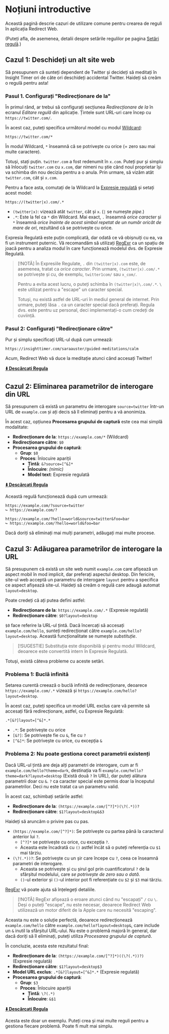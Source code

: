 # Noțiuni introductive

Această pagină descrie cazuri de utilizare comune pentru crearea de reguli în aplicația Redirect Web.

(Puteți afla, de asemenea, detalii despre setările regulilor pe pagina [Setări regulă](./rule-settings).)

## Cazul 1: Deschideți un alt site web

Să presupunem că sunteți dependent de Twitter și decideți să meditați în Insight Timer ori de câte ori deschideți accidental Twitter. Haideți să creăm o regulă pentru asta!

### Pasul 1. Configurați "Redirecționare de la"

În primul rând, ar trebui să configurați secțiunea *Redirecționare de la* în ecranul *Editare regulă* din aplicație. Țintele sunt URL-uri care încep cu `https://twitter.com/`.

În acest caz, puteți specifica următorul model cu modul [Wildcard](rule-settings#url-pattern-wildcard):

```
https://twitter.com/*
```

În modul Wildcard, `*` înseamnă că se potrivește cu orice (= zero sau mai multe caractere).

Totuși, stați puțin. `twitter.com` a fost redenumit în `x.com`. Puteți pur și simplu să înlocuiți `twitter.com` cu `x.com`, dar nimeni nu știe când noul proprietar își va schimba din nou decizia pentru a o anula. Prin urmare, să vizăm atât `twitter.com`, cât și `x.com`.

Pentru a face asta, comutați de la Wildcard la [Expresie regulată](rule-settings#url-pattern-regular-expression) și setați acest model:

```
https://(twitter|x).com/.*
```

* `(twitter|x)`: vizează atât `twitter`, cât și `x`. (`|` se numește *pipe*.)
* `.*`: Este la fel ca `*` din Wildcard. Mai exact, `.` înseamnă *orice caracter* și `*` înseamnă *orice înainte de acest simbol repetat de un număr oricât de mare de ori*, rezultând că se potrivește cu orice.

Expresia Regulată este puțin complicată, dar odată ce vă obișnuiți cu ea, va fi un instrument puternic. Vă recomandăm să utilizați [RegExr](https://regexr.com) ca un spațiu de joacă pentru a analiza modul în care funcționează modelul dvs. de Expresie Regulată.

> [!NOTĂ]
> În Expresiile Regulate, `.` din `(twitter|x).com` este, de asemenea, tratat ca *orice caracter*. Prin urmare, `(twitter|x).com/.*` se potrivește și cu, de exemplu, `twitter1com/` sau `x_com/`.
>
> Pentru a evita acest lucru, o puteți schimba în `(twitter|x)\.com/.*`. `\` este utilizat pentru a "escape" un caracter special.
>
> Totuși, nu există astfel de URL-uri în mediul general de internet. Prin urmare, puteți lăsa `.` ca un caracter special dacă preferați. Regula dvs. este pentru uz personal, deci implementați-o cum credeți de cuviință.

### Pasul 2: Configurați "Redirecționare către"

Pur și simplu specificați URL-ul după cum urmează:

```
https://insighttimer.com/saraauster/guided-meditations/calm
```

Acum, Redirect Web vă duce la meditație atunci când accesați Twitter!

**[⬇️ Descărcați Regula](/rules/reduce-twitter-adiction.redirectweb)**

## Cazul 2: Eliminarea parametrilor de interogare din URL

Să presupunem că există un parametru de interogare `source=twitter` într-un URL de `example.com` și ați decis să îl eliminați pentru a vă anonimiza.

În acest caz, opțiunea **Procesarea grupului de captură** este cea mai simplă modalitate:

* **Redirecționare de la**: `https://example.com/*` (Wildcard)
* **Redirecționare către**: `$0`
* **Procesarea grupului de captură**:
    * **Grup**: `$0`
    * **Proces**: Înlocuire apariții
        * **Țintă**: `&?source=[^&]*`
        * **Înlocuire**: *(nimic)*
        * **Model text**: Expresie regulată

**[⬇️ Descărcați Regula](/rules/remove-parameters.redirectweb)**

Această regulă funcționează după cum urmează:

```
https://example.com/?source=twitter
↪ https://example.com/?

https://example.com/?hello=world&source=twitter&foo=bar
↪ https://example.com/?hello=world&foo=bar
```

Dacă doriți să eliminați mai mulți parametri, adăugați mai multe procese.

## Cazul 3: Adăugarea parametrilor de interogare la URL

Să presupunem că există un site web numit `example.com` care afișează un aspect mobil în mod implicit, dar preferați aspectul desktop. Din fericire, site-ul web acceptă un parametru de interogare `layout` pentru a specifica ce aspect afișează site-ul. Haideți să creăm o regulă care adaugă automat `layout=desktop`.

Poate credeți că ați putea defini astfel:

* **Redirecționare de la**: `https://example.com/.*` (Expresie regulată)
* **Redirecționare către**: `$0?layout=desktop`

`$0` face referire la URL-ul țintă. Dacă încercați să accesați `example.com/hello`, sunteți redirecționat către `example.com/hello?layout=desktop`. Această funcționalitate se numește *substituție*.

> [!SUGESTIE]
> Substituția este disponibilă și pentru modul Wildcard, deoarece este convertită intern în Expresie Regulată.

Totuși, există câteva probleme cu aceste setări.

### Problema 1: Buclă infinită

Setarea curentă creează o buclă infinită de redirecționare, deoarece `https://example.com/.*` vizează și `https://example.com/hello?layout=desktop`.

În acest caz, puteți specifica un model URL exclus care vă permite să accesați fără redirecționare, astfel, cu Expresie Regulată:

```
.*[&?]layout=[^&]*.*
```

* `.*`: Se potrivește cu orice
* `[&?]`: Se potrivește fie cu `&`, fie cu `?`
* `[^&]*`: Se potrivește cu orice, cu excepția `&`

### Problema 2: Nu poate gestiona corect parametrii existenți

Dacă URL-ul țintă are deja alți parametri de interogare, cum ar fi `example.com/hello?theme=dark`, destinația va fi `example.com/hello?theme=dark?layout=desktop` (Există două `?` în URL), dar puteți alătura parametrii doar cu `&`. `?` ca caracter special este permis doar la începutul parametrilor. Deci nu este tratat ca un parametru valid.

În acest caz, schimbați setările astfel:

* **Redirecționare de la**: `(https://example.com/[^?]*)(\?(.*))?`
* **Redirecționare către**: `$1?layout=desktop&$3`

Haideți să aruncăm o privire pas cu pas.

* `(https://example.com/[^?]*)`: Se potrivește cu partea până la caracterul anterior lui `?`.
    * `[^?]*` se potrivește cu orice, cu excepția `?`.
    * Aceasta este încadrată cu `()` astfel încât să o puteți referenția cu `$1` mai târziu.
* `(\?(.*))?`: Se potrivește cu un șir care începe cu `?`, ceea ce înseamnă parametri de interogare.
    * Aceasta se potrivește și cu șirul gol prin cuantificatorul `?` de la sfârșitul modelului, care *se potrivește de zero sau o dată*.
    * `()`-ul exterior și `()`-ul interior pot fi referențiate cu `$2` și `$3` mai târziu.

[RegExr](https://regexr.com) vă poate ajuta să înțelegeți detaliile.

> [!NOTĂ]
> RegExr afișează o eroare atunci când nu "escapați" `/` cu `\`. Deși o puteți "escape", nu este necesar, deoarece Redirect Web utilizează un motor diferit de la Apple care nu necesită "escaping".

Aceasta nu este o soluție perfectă, deoarece redirecționează `example.com/hello` către `example.com/hello?layout=desktop&`, care include un `&` inutil la sfârșitul URL-ului. Nu este o problemă majoră în general, dar dacă doriți să îl eliminați, puteți utiliza *Procesarea grupului de captură*.

În concluzie, acesta este rezultatul final:

* **Redirecționare de la**: `(https://example.com/[^?]*)((\?(.*))?)` (Expresie regulată)
* **Redirecționare către**: `$1?layout=desktop$3`
* **Model URL exclus**: `.*[&?]layout=[^&]*.*` (Expresie regulată)
* **Procesarea grupului de captură**:
    * **Grup**: `$3`
    * **Proces**: Înlocuire apariții
        * **Țintă**: `\?(.*)`
        * **Înlocuire**: `&$1`

**[⬇️ Descărcați Regula](/rules/add-parameters.redirectweb)**

Acesta este doar un exemplu. Puteți crea și mai multe reguli pentru a gestiona fiecare problemă. Poate fi mult mai simplu.